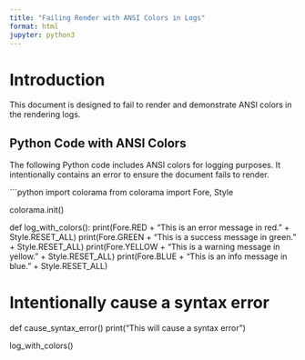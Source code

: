 ```yaml
---
title: "Failing Render with ANSI Colors in Logs"
format: html
jupyter: python3
---
```


# Introduction

This document is designed to fail to render and demonstrate ANSI colors in the rendering logs.

## Python Code with ANSI Colors

The following Python code includes ANSI colors for logging purposes. It intentionally contains an error to ensure the document fails to render.

```python
import colorama
from colorama import Fore, Style

colorama.init()

def log_with_colors():
    print(Fore.RED + "This is an error message in red." + Style.RESET_ALL)
    print(Fore.GREEN + "This is a success message in green." + Style.RESET_ALL)
    print(Fore.YELLOW + "This is a warning message in yellow." + Style.RESET_ALL)
    print(Fore.BLUE + "This is an info message in blue." + Style.RESET_ALL)

# Intentionally cause a syntax error
def cause_syntax_error()
    print("This will cause a syntax error")

log_with_colors()
